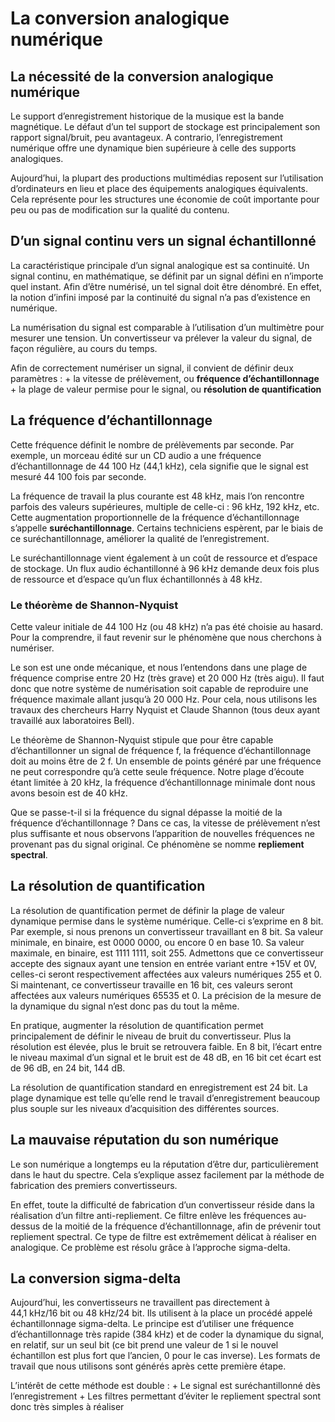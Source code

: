# La conversion analogique numérique

## La nécessité de la conversion analogique numérique

Le support d’enregistrement historique de la musique est la bande magnétique. Le défaut d’un tel support de stockage est principalement son rapport signal/bruit, peu avantageux. A contrario, l’enregistrement numérique offre une dynamique bien supérieure à celle des supports analogiques.

Aujourd’hui, la plupart des productions multimédias reposent sur l’utilisation d’ordinateurs en lieu et place des équipements analogiques équivalents. Cela représente pour les structures une économie de coût importante pour peu ou pas de modification sur la qualité du contenu.

## D'un signal continu vers un signal échantillonné

La caractéristique principale d'un signal analogique est sa continuité. Un signal continu, en mathématique, se définit par un signal défini en n'importe quel instant. Afin d'être numérisé, un tel signal doit être dénombré. En effet, la notion d'infini imposé par la continuité du signal n'a pas d'existence en numérique.

La numérisation du signal est comparable à l'utilisation d'un multimètre pour mesurer une tension. Un convertisseur va prélever la valeur du signal, de façon régulière, au cours du temps.

Afin de correctement numériser un signal, il convient de définir deux paramètres :
+ la vitesse de prélèvement, ou **fréquence d'échantillonnage**
+ la plage de valeur permise pour le signal, ou **résolution de quantification**

## La fréquence d'échantillonnage

Cette fréquence définit le nombre de prélèvements par seconde. Par exemple, un morceau édité sur un CD audio a une fréquence d'échantillonnage de 44 100 Hz (44,1 kHz), cela signifie que le signal est mesuré 44 100 fois par seconde.

La fréquence de travail la plus courante est 48 kHz, mais l'on rencontre parfois des valeurs supérieures, multiple de celle-ci : 96 kHz, 192 kHz, etc. Cette augmentation proportionnelle de la fréquence d'échantillonnage s'appelle **suréchantillonnage**. Certains techniciens espèrent, par le biais de ce suréchantillonnage, améliorer la qualité de l'enregistrement.

Le suréchantillonnage vient également à un coût de ressource et d'espace de stockage. Un flux audio échantillonné à 96 kHz demande deux fois plus de ressource et d'espace qu'un flux échantillonnés à 48 kHz.

### Le théorème de Shannon-Nyquist

Cette valeur initiale de 44 100 Hz (ou 48 kHz) n'a pas été choisie au hasard. Pour la comprendre, il faut revenir sur le phénomène que nous cherchons à numériser.

Le son est une onde mécanique, et nous l'entendons dans une plage de fréquence comprise entre 20 Hz (très grave) et 20 000 Hz (très aigu). Il faut donc que notre système de numérisation soit capable de reproduire une fréquence maximale allant jusqu'à 20 000 Hz. Pour cela, nous utilisons les travaux des chercheurs Harry Nyquist et Claude Shannon (tous deux ayant travaillé aux laboratoires Bell).

Le théorème de Shannon-Nyquist stipule que pour être capable d'échantillonner un signal de fréquence f, la fréquence d'échantillonnage doit au moins être de 2 f. Un ensemble de points généré par une fréquence ne peut correspondre qu'à cette seule fréquence. Notre plage d'écoute étant limitée à 20 kHz, la fréquence d'échantillonnage minimale dont nous avons besoin est de 40 kHz.

Que se passe-t-il si la fréquence du signal dépasse la moitié de la fréquence d'échantillonnage ? Dans ce cas, la vitesse de prélèvement n'est plus suffisante et nous observons l'apparition de nouvelles fréquences ne provenant pas du signal original. Ce phénomène se nomme **repliement spectral**.

## La résolution de quantification

La résolution de quantification permet de définir la plage de valeur dynamique permise dans le système numérique. Celle-ci s'exprime en 8 bit. Par exemple, si nous prenons un convertisseur travaillant en 8 bit. Sa valeur minimale, en binaire, est 0000 0000, ou encore 0 en base 10. Sa valeur maximale, en binaire, est 1111 1111, soit 255. Admettons que ce convertisseur accepte des signaux ayant une tension en entrée variant entre +15V et 0V, celles-ci seront respectivement affectées aux valeurs numériques 255 et 0. Si maintenant, ce convertisseur travaille en 16 bit, ces valeurs seront affectées aux valeurs numériques 65535 et 0. La précision de la mesure de la dynamique du signal n'est donc pas du tout la même.

En pratique, augmenter la résolution de quantification permet principalement de définir le niveau de bruit du convertisseur. Plus la résolution est élevée, plus le bruit se retrouvera faible. En 8 bit, l'écart entre le niveau maximal d'un signal et le bruit est de 48 dB, en 16 bit cet écart est de 96 dB, en 24 bit, 144 dB.

La résolution de quantification standard en enregistrement est 24 bit. La plage dynamique est telle qu'elle rend le travail d'enregistrement beaucoup plus souple sur les niveaux d'acquisition des différentes sources.

## La mauvaise réputation du son numérique

Le son numérique a longtemps eu la réputation d'être dur, particulièrement dans le haut du spectre. Cela s'explique assez facilement par la méthode de fabrication des premiers convertisseurs.

En effet, toute la difficulté de fabrication d'un convertisseur réside dans la réalisation d'un filtre anti-repliement. Ce filtre enlève les fréquences au-dessus de la moitié de la fréquence d'échantillonnage, afin de prévenir tout repliement spectral. Ce type de filtre est extrêmement délicat à réaliser en analogique. Ce problème est résolu grâce à l'approche sigma-delta.

## La conversion sigma-delta

Aujourd'hui, les convertisseurs ne travaillent pas directement à 44,1 kHz/16 bit ou 48 kHz/24 bit. Ils utilisent à la place un procédé appelé échantillonnage sigma-delta. Le principe est d'utiliser une fréquence d'échantillonnage très rapide (384 kHz) et de coder la dynamique du signal, en relatif, sur un seul bit (ce bit prend une valeur de 1 si le nouvel échantillon est plus fort que l'ancien, 0 pour le cas inverse). Les formats de travail que nous utilisons sont générés après cette première étape.

L'intérêt de cette méthode est double :
+ Le signal est suréchantillonné dès l'enregistrement
+ Les filtres permettant d'éviter le repliement spectral sont donc très simples à réaliser